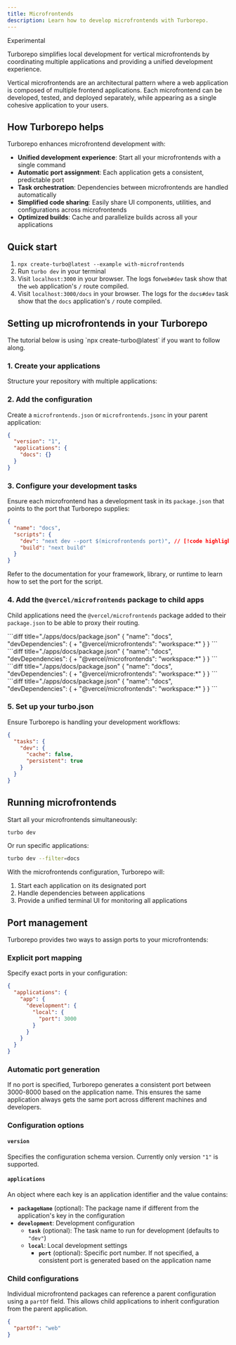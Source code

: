 ```yaml
---
title: Microfrontends
description: Learn how to develop microfrontends with Turborepo.
---
```



<ExperimentalBadge>Experimental</ExperimentalBadge>

Turborepo simplifies local development for vertical microfrontends by coordinating multiple applications and providing a unified development experience.

Vertical microfrontends are an architectural pattern where a web application is composed of multiple frontend applications. Each microfrontend can be developed, tested, and deployed separately, while appearing as a single cohesive application to your users.

## How Turborepo helps

Turborepo enhances microfrontend development with:

- **Unified development experience**: Start all your microfrontends with a single command
- **Automatic port assignment**: Each application gets a consistent, predictable port
- **Task orchestration**: Dependencies between microfrontends are handled automatically
- **Simplified code sharing**: Easily share UI components, utilities, and configurations across microfrontends
- **Optimized builds**: Cache and parallelize builds across all your applications

## Quick start

1. `npx create-turbo@latest --example with-microfrontends`
2. Run `turbo dev` in your terminal
3. Visit `localhost:3000` in your browser. The logs for`web#dev` task show that the `web` application's `/` route compiled.
4. Visit `localhost:3000/docs` in your browser. The logs for the `docs#dev` task show that the `docs` application's `/` route compiled.

## Setting up microfrontends in your Turborepo

<Callout>
  The tutorial below is using `npx create-turbo@latest` if you want to follow
  along.
</Callout>

### 1. Create your applications

Structure your repository with multiple applications:

<Files>
  <Folder name="apps" defaultOpen>
    <Folder name="web" />
    <Folder name="docs" />
  </Folder>
</Files>

### 2. Add the configuration

Create a `microfrontends.json` or `microfrontends.jsonc` in your parent application:

```json title="./apps/web/microfrontends.json"
{
  "version": "1",
  "applications": {
    "docs": {}
  }
}
```

### 3. Configure your development tasks

Ensure each microfrontend has a development task in its `package.json` that points to the port that Turborepo supplies:

```json title="./apps/docs/package.json"
{
  "name": "docs",
  "scripts": {
    "dev": "next dev --port $(microfrontends port)", // [!code highlight]
    "build": "next build"
  }
}
```

Refer to the documentation for your framework, library, or runtime to learn how to set the port for the script.

### 4. Add the `@vercel/microfrontends` package to child apps

Child applications need the `@vercel/microfrontends` package added to their `package.json` to be able to proxy their routing.

<PackageManagerTabs>
<Tab value="pnpm">
```diff title="./apps/docs/package.json"
{
  "name": "docs",
  "devDependencies": {
+   "@vercel/microfrontends": "workspace:*"
  }
}
```
</Tab>
<Tab value="yarn">
```diff title="./apps/docs/package.json"
{
  "name": "docs",
  "devDependencies": {
+   "@vercel/microfrontends": "workspace:*"
  }
}
```
</Tab>
<Tab value="npm">
```diff title="./apps/docs/package.json"
{
  "name": "docs",
  "devDependencies": {
+   "@vercel/microfrontends": "workspace:*"
  }
}
```
</Tab>
<Tab value="bun (Beta)">
```diff title="./apps/docs/package.json"
{
  "name": "docs",
  "devDependencies": {
+   "@vercel/microfrontends": "workspace:*"
  }
}
```
</Tab>
</PackageManagerTabs>

### 5. Set up your turbo.json

Ensure Turborepo is handling your development workflows:

```json title="./turbo.json"
{
  "tasks": {
    "dev": {
      "cache": false,
      "persistent": true
    }
  }
}
```

## Running microfrontends

Start all your microfrontends simultaneously:

```bash title="Terminal"
turbo dev
```

Or run specific applications:

```bash title="Terminal"
turbo dev --filter=docs
```

With the microfrontends configuration, Turborepo will:

1. Start each application on its designated port
2. Handle dependencies between applications
3. Provide a unified terminal UI for monitoring all applications

## Port management

Turborepo provides two ways to assign ports to your microfrontends:

### Explicit port mapping

Specify exact ports in your configuration:

```json title="microfrontends.json"
{
  "applications": {
    "app": {
      "development": {
        "local": {
          "port": 3000
        }
      }
    }
  }
}
```

### Automatic port generation

If no port is specified, Turborepo generates a consistent port between 3000-8000 based on the application name. This ensures the same application always gets the same port across different machines and developers.

### Configuration options

#### `version`

Specifies the configuration schema version. Currently only version `"1"` is supported.

#### `applications`

An object where each key is an application identifier and the value contains:

- **`packageName`** (optional): The package name if different from the application's key in the configuration
- **`development`**: Development configuration
  - **`task`** (optional): The task name to run for development (defaults to `"dev"`)
  - **`local`**: Local development settings
    - **`port`** (optional): Specific port number. If not specified, a consistent port is generated based on the application name

### Child configurations

Individual microfrontend packages can reference a parent configuration using a `partOf` field. This allows child applications to inherit configuration from the parent application.

```json title="./apps/docs/microfrontends.json"
{
  "partOf": "web"
}
```
